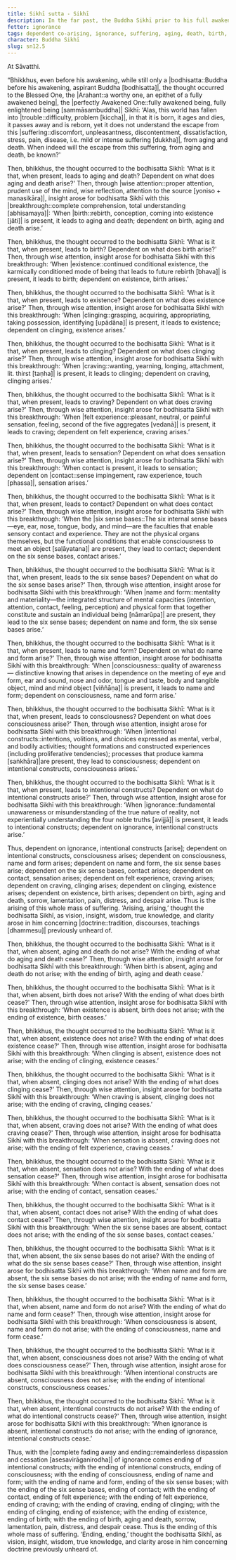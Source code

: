 ```yaml
---
title: Sikhī sutta - Sikhī
description: In the far past, the Buddha Sikhī prior to his full awakening reflects on how the world has fallen into trouble and discovers the escape from suffering through wise attention and insight into dependent co-arising.
fetter: ignorance
tags: dependent co-arising, ignorance, suffering, aging, death, birth, existence, clinging, craving, sensation, feeling, contact, six sense bases, name and form, consciousness, intentional constructs, sn, sn12-21, sn12
character: Buddha Sikhī
slug: sn12.5
---
```


At Sāvatthi.

“Bhikkhus, even before his awakening, while still only a |bodhisatta::Buddha before his awakening, aspirant Buddha [bodhisatta]|, the thought occurred to the Blessed One, the |Arahant::a worthy one, an epithet of a fully awakened being|, the |perfectly Awakened One::fully awakened being, fully enlightened being [sammāsambuddha]| Sikhī: ‘Alas, this world has fallen into |trouble::difficulty, problem [kiccha]|, in that it is born, it ages and dies, it passes away and is reborn, yet it does not understand the escape from this |suffering::discomfort, unpleasantness, discontentment, dissatisfaction, stress, pain, disease, i.e. mild or intense suffering [dukkha]|, from aging and death. When indeed will the escape from this suffering, from aging and death, be known?'

Then, bhikkhus, the thought occurred to the bodhisatta Sikhī: ‘What is it that, when present, leads to aging and death? Dependent on what does aging and death arise?' Then, through |wise attention::proper attention, prudent use of the mind, wise reflection, attention to the source [yoniso + manasikāra]|, insight arose for bodhisatta Sikhī with this |breakthrough::complete comprehension, total understanding [abhisamaya]|: ‘When |birth::rebirth, conception, coming into existence [jāti]| is present, it leads to aging and death; dependent on birth, aging and death arise.’

Then, bhikkhus, the thought occurred to the bodhisatta Sikhī: ‘What is it that, when present, leads to birth? Dependent on what does birth arise?' Then, through wise attention, insight arose for bodhisatta Sikhī with this breakthrough: ‘When |existence::continued conditional existence, the karmically conditioned mode of being that leads to future rebirth [bhava]| is present, it leads to birth; dependent on existence, birth arises.’

Then, bhikkhus, the thought occurred to the bodhisatta Sikhī: ‘What is it that, when present, leads to existence? Dependent on what does existence arise?' Then, through wise attention, insight arose for bodhisatta Sikhī with this breakthrough: ‘When |clinging::grasping, acquiring, appropriating, taking possession, identifying [upādāna]| is present, it leads to existence; dependent on clinging, existence arises.’

Then, bhikkhus, the thought occurred to the bodhisatta Sikhī: ‘What is it that, when present, leads to clinging? Dependent on what does clinging arise?' Then, through wise attention, insight arose for bodhisatta Sikhī with this breakthrough: ‘When |craving::wanting, yearning, longing, attachment, lit. thirst [taṇha]| is present, it leads to clinging; dependent on craving, clinging arises.’

Then, bhikkhus, the thought occurred to the bodhisatta Sikhī: ‘What is it that, when present, leads to craving? Dependent on what does craving arise?' Then, through wise attention, insight arose for bodhisatta Sikhī with this breakthrough: ‘When |felt experience::pleasant, neutral, or painful sensation, feeling, second of the five aggregates [vedanā]| is present, it leads to craving; dependent on felt experience, craving arises.’

Then, bhikkhus, the thought occurred to the bodhisatta Sikhī: ‘What is it that, when present, leads to sensation? Dependent on what does sensation arise?' Then, through wise attention, insight arose for bodhisatta Sikhī with this breakthrough: ‘When contact is present, it leads to sensation; dependent on |contact::sense impingement, raw experience, touch [phassa]|, sensation arises.’

Then, bhikkhus, the thought occurred to the bodhisatta Sikhī: ‘What is it that, when present, leads to contact? Dependent on what does contact arise?' Then, through wise attention, insight arose for bodhisatta Sikhī with this breakthrough: ‘When the |six sense bases::The six internal sense bases—eye, ear, nose, tongue, body, and mind—are the faculties that enable sensory contact and experience. They are not the physical organs themselves, but the functional conditions that enable consciousness to meet an object [saḷāyatana]| are present, they lead to contact; dependent on the six sense bases, contact arises.’

Then, bhikkhus, the thought occurred to the bodhisatta Sikhī: ‘What is it that, when present, leads to the six sense bases? Dependent on what do the six sense bases arise?' Then, through wise attention, insight arose for bodhisatta Sikhī with this breakthrough: ‘When |name and form::mentality and materiality—the integrated structure of mental capacities (intention, attention, contact, feeling, perception) and physical form that together constitute and sustain an individual being [nāmarūpa]| are present, they lead to the six sense bases; dependent on name and form, the six sense bases arise.’

Then, bhikkhus, the thought occurred to the bodhisatta Sikhī: ‘What is it that, when present, leads to name and form? Dependent on what do name and form arise?' Then, through wise attention, insight arose for bodhisatta Sikhī with this breakthrough: ‘When |consciousness::quality of awareness — distinctive knowing that arises in dependence on the meeting of eye and form, ear and sound, nose and odor, tongue and taste, body and tangible object, mind and mind object [viññāṇa]| is present, it leads to name and form; dependent on consciousness, name and form arise.’

Then, bhikkhus, the thought occurred to the bodhisatta Sikhī: ‘What is it that, when present, leads to consciousness? Dependent on what does consciousness arise?' Then, through wise attention, insight arose for bodhisatta Sikhī with this breakthrough: ‘When |intentional constructs::intentions, volitions, and choices expressed as mental, verbal, and bodily activities; thought formations and constructed experiences (including proliferative tendencies); processes that produce kamma [saṅkhāra]|are present, they lead to consciousness; dependent on intentional constructs, consciousness arises.’

Then, bhikkhus, the thought occurred to the bodhisatta Sikhī: ‘What is it that, when present, leads to intentional constructs? Dependent on what do intentional constructs arise?' Then, through wise attention, insight arose for bodhisatta Sikhī with this breakthrough: ‘When |ignorance::fundamental unawareness or misunderstanding of the true nature of reality, not experientially understanding the four noble truths [avijjā]| is present, it leads to intentional constructs; dependent on ignorance, intentional constructs arise.’

Thus, dependent on ignorance, intentional constructs [arise]; dependent on intentional constructs, consciousness arises; dependent on consciousness, name and form arises; dependent on name and form, the six sense bases arise; dependent on the six sense bases, contact arises; dependent on contact, sensation arises; dependent on felt experience, craving arises; dependent on craving, clinging arises; dependent on clinging, existence arises; dependent on existence, birth arises; dependent on birth, aging and death, sorrow, lamentation, pain, distress, and despair arise. Thus is the arising of this whole mass of suffering. ‘Arising, arising,’ thought the bodhisatta Sikhī, as vision, insight, wisdom, true knowledge, and clarity arose in him concerning |doctrine::tradition, discourses, teachings [dhammesu]| previously unheard of.

Then, bhikkhus, the thought occurred to the bodhisatta Sikhī: ‘What is it that, when absent, aging and death do not arise? With the ending of what do aging and death cease?' Then, through wise attention, insight arose for bodhisatta Sikhī with this breakthrough: ‘When birth is absent, aging and death do not arise; with the ending of birth, aging and death cease.’

Then, bhikkhus, the thought occurred to the bodhisatta Sikhī: ‘What is it that, when absent, birth does not arise? With the ending of what does birth cease?' Then, through wise attention, insight arose for bodhisatta Sikhī with this breakthrough: ‘When existence is absent, birth does not arise; with the ending of existence, birth ceases.’

Then, bhikkhus, the thought occurred to the bodhisatta Sikhī: ‘What is it that, when absent, existence does not arise? With the ending of what does existence cease?' Then, through wise attention, insight arose for bodhisatta Sikhī with this breakthrough: ‘When clinging is absent, existence does not arise; with the ending of clinging, existence ceases.’

Then, bhikkhus, the thought occurred to the bodhisatta Sikhī: ‘What is it that, when absent, clinging does not arise? With the ending of what does clinging cease?' Then, through wise attention, insight arose for bodhisatta Sikhī with this breakthrough: ‘When craving is absent, clinging does not arise; with the ending of craving, clinging ceases.’

Then, bhikkhus, the thought occurred to the bodhisatta Sikhī: ‘What is it that, when absent, craving does not arise? With the ending of what does craving cease?' Then, through wise attention, insight arose for bodhisatta Sikhī with this breakthrough: ‘When sensation is absent, craving does not arise; with the ending of felt experience, craving ceases.’

Then, bhikkhus, the thought occurred to the bodhisatta Sikhī: ‘What is it that, when absent, sensation does not arise? With the ending of what does sensation cease?' Then, through wise attention, insight arose for bodhisatta Sikhī with this breakthrough: ‘When contact is absent, sensation does not arise; with the ending of contact, sensation ceases.’

Then, bhikkhus, the thought occurred to the bodhisatta Sikhī: ‘What is it that, when absent, contact does not arise? With the ending of what does contact cease?' Then, through wise attention, insight arose for bodhisatta Sikhī with this breakthrough: ‘When the six sense bases are absent, contact does not arise; with the ending of the six sense bases, contact ceases.’

Then, bhikkhus, the thought occurred to the bodhisatta Sikhī: ‘What is it that, when absent, the six sense bases do not arise? With the ending of what do the six sense bases cease?' Then, through wise attention, insight arose for bodhisatta Sikhī with this breakthrough: ‘When name and form are absent, the six sense bases do not arise; with the ending of name and form, the six sense bases cease.’

Then, bhikkhus, the thought occurred to the bodhisatta Sikhī: ‘What is it that, when absent, name and form do not arise? With the ending of what do name and form cease?' Then, through wise attention, insight arose for bodhisatta Sikhī with this breakthrough: ‘When consciousness is absent, name and form do not arise; with the ending of consciousness, name and form cease.’

Then, bhikkhus, the thought occurred to the bodhisatta Sikhī: ‘What is it that, when absent, consciousness does not arise? With the ending of what does consciousness cease?' Then, through wise attention, insight arose for bodhisatta Sikhī with this breakthrough: ‘When intentional constructs are absent, consciousness does not arise; with the ending of intentional constructs, consciousness ceases.’

Then, bhikkhus, the thought occurred to the bodhisatta Sikhī: ‘What is it that, when absent, intentional constructs do not arise? With the ending of what do intentional constructs cease?' Then, through wise attention, insight arose for bodhisatta Sikhī with this breakthrough: ‘When ignorance is absent, intentional constructs do not arise; with the ending of ignorance, intentional constructs cease.’

Thus, with the |complete fading away and ending::remainderless dispassion and cessation [asesavirāganirodha]| of ignorance comes ending of intentional constructs; with the ending of intentional constructs, ending of consciousness; with the ending of consciousness, ending of name and form; with the ending of name and form, ending of the six sense bases; with the ending of the six sense bases, ending of contact; with the ending of contact, ending of felt experience; with the ending of felt experience, ending of craving; with the ending of craving, ending of clinging; with the ending of clinging, ending of existence; with the ending of existence, ending of birth; with the ending of birth, aging and death, sorrow, lamentation, pain, distress, and despair cease. Thus is the ending of this whole mass of suffering. ‘Ending, ending,’ thought the bodhisatta Sikhī, as vision, insight, wisdom, true knowledge, and clarity arose in him concerning doctrine previously unheard of.